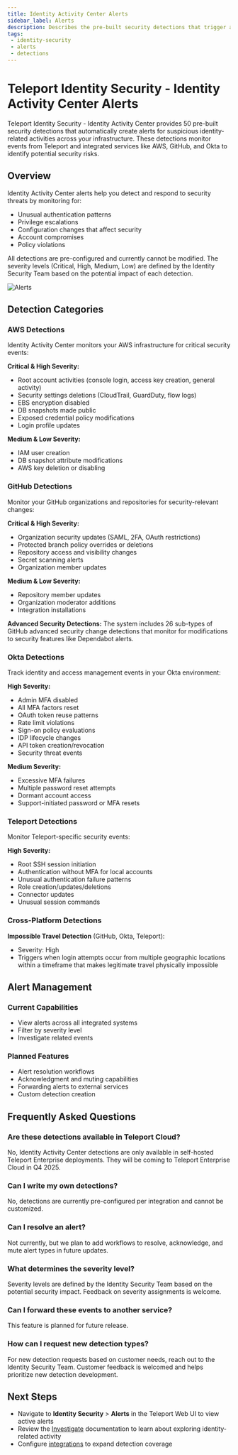 ```yaml
---
title: Identity Activity Center Alerts
sidebar_label: Alerts
description: Describes the pre-built security detections that trigger alerts in Teleport Identity Activity Center.
tags:
 - identity-security
 - alerts
 - detections
---
```


# Teleport Identity Security - Identity Activity Center Alerts

Teleport Identity Security - Identity Activity Center provides 50 pre-built security detections that automatically create alerts for suspicious identity-related activities across your infrastructure. These detections monitor events from Teleport and integrated services like AWS, GitHub, and Okta to identify potential security risks.

## Overview

Identity Activity Center alerts help you detect and respond to security threats by monitoring for:
- Unusual authentication patterns
- Privilege escalations
- Configuration changes that affect security
- Account compromises
- Policy violations

All detections are pre-configured and currently cannot be modified. The severity levels (Critical, High, Medium, Low) are defined by the Identity Security Team based on the potential impact of each detection.

![Alerts](../../../img/access-graph/alerts.png)


## Detection Categories

### AWS Detections

Identity Activity Center monitors your AWS infrastructure for critical security events:

**Critical & High Severity:**
- Root account activities (console login, access key creation, general activity)
- Security settings deletions (CloudTrail, GuardDuty, flow logs)
- EBS encryption disabled
- DB snapshots made public
- Exposed credential policy modifications
- Login profile updates

**Medium & Low Severity:**
- IAM user creation
- DB snapshot attribute modifications
- AWS key deletion or disabling

### GitHub Detections

Monitor your GitHub organizations and repositories for security-relevant changes:

**Critical & High Severity:**
- Organization security updates (SAML, 2FA, OAuth restrictions)
- Protected branch policy overrides or deletions
- Repository access and visibility changes
- Secret scanning alerts
- Organization member updates

**Medium & Low Severity:**
- Repository member updates
- Organization moderator additions
- Integration installations

**Advanced Security Detections:**
The system includes 26 sub-types of GitHub advanced security change detections that monitor for modifications to security features like Dependabot alerts.

### Okta Detections

Track identity and access management events in your Okta environment:

**High Severity:**
- Admin MFA disabled
- All MFA factors reset
- OAuth token reuse patterns
- Rate limit violations
- Sign-on policy evaluations
- IDP lifecycle changes
- API token creation/revocation
- Security threat events

**Medium Severity:**
- Excessive MFA failures
- Multiple password reset attempts
- Dormant account access
- Support-initiated password or MFA resets

### Teleport Detections

Monitor Teleport-specific security events:

**High Severity:**
- Root SSH session initiation
- Authentication without MFA for local accounts
- Unusual authentication failure patterns
- Role creation/updates/deletions
- Connector updates
- Unusual session commands

### Cross-Platform Detections

**Impossible Travel Detection** (GitHub, Okta, Teleport):
- Severity: High
- Triggers when login attempts occur from multiple geographic locations within a timeframe that makes legitimate travel physically impossible

## Alert Management

### Current Capabilities
- View alerts across all integrated systems
- Filter by severity level
- Investigate related events

### Planned Features
- Alert resolution workflows
- Acknowledgment and muting capabilities
- Forwarding alerts to external services 
- Custom detection creation

## Frequently Asked Questions

### Are these detections available in Teleport Cloud?
No, Identity Activity Center detections are only available in self-hosted Teleport Enterprise deployments. They will be coming to Teleport Enterprise Cloud in Q4 2025.

### Can I write my own detections?
No, detections are currently pre-configured per integration and cannot be customized.

### Can I resolve an alert?
Not currently, but we plan to add workflows to resolve, acknowledge, and mute alert types in future updates.

### What determines the severity level?
Severity levels are defined by the Identity Security Team based on the potential security impact. Feedback on severity assignments is welcome.

### Can I forward these events to another service?
This feature is planned for future release.

### How can I request new detection types?
For new detection requests based on customer needs, reach out to the Identity Security Team. Customer feedback is welcomed and helps prioritize new detection development.


## Next Steps

- Navigate to **Identity Security** > **Alerts** in the Teleport Web UI to view active alerts
- Review the [Investigate](./investigate.mdx) documentation to learn about exploring identity-related activity
- Configure [integrations](../integrations/integrations.mdx) to expand detection coverage
